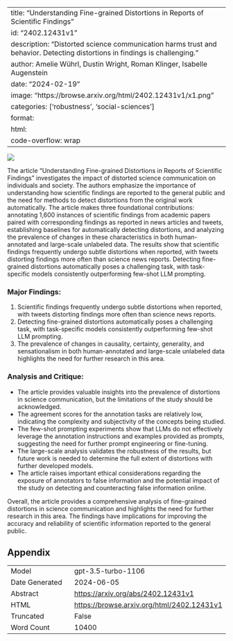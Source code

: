 
---
title: "Understanding Fine-grained Distortions in Reports of Scientific Findings"
id: "2402.12431v1"
description: "Distorted science communication harms trust and behavior. Detecting distortions in findings is challenging."
author: Amelie Wührl, Dustin Wright, Roman Klinger, Isabelle Augenstein
date: "2024-02-19"
image: "https://browse.arxiv.org/html/2402.12431v1/x1.png"
categories: ['robustness', 'social-sciences']
format:
  html:
    code-overflow: wrap
---

![](https://browse.arxiv.org/html/2402.12431v1/x1.png)

The article "Understanding Fine-grained Distortions in Reports of Scientific Findings" investigates the impact of distorted science communication on individuals and society. The authors emphasize the importance of understanding how scientific findings are reported to the general public and the need for methods to detect distortions from the original work automatically. The article makes three foundational contributions: annotating 1,600 instances of scientific findings from academic papers paired with corresponding findings as reported in news articles and tweets, establishing baselines for automatically detecting distortions, and analyzing the prevalence of changes in these characteristics in both human-annotated and large-scale unlabeled data. The results show that scientific findings frequently undergo subtle distortions when reported, with tweets distorting findings more often than science news reports. Detecting fine-grained distortions automatically poses a challenging task, with task-specific models consistently outperforming few-shot LLM prompting.

### Major Findings:
1. Scientific findings frequently undergo subtle distortions when reported, with tweets distorting findings more often than science news reports.
2. Detecting fine-grained distortions automatically poses a challenging task, with task-specific models consistently outperforming few-shot LLM prompting.
3. The prevalence of changes in causality, certainty, generality, and sensationalism in both human-annotated and large-scale unlabeled data highlights the need for further research in this area.

### Analysis and Critique:
- The article provides valuable insights into the prevalence of distortions in science communication, but the limitations of the study should be acknowledged.
- The agreement scores for the annotation tasks are relatively low, indicating the complexity and subjectivity of the concepts being studied.
- The few-shot prompting experiments show that LLMs do not effectively leverage the annotation instructions and examples provided as prompts, suggesting the need for further prompt engineering or fine-tuning.
- The large-scale analysis validates the robustness of the results, but future work is needed to determine the full extent of distortions with further developed models.
- The article raises important ethical considerations regarding the exposure of annotators to false information and the potential impact of the study on detecting and counteracting false information online.

Overall, the article provides a comprehensive analysis of fine-grained distortions in science communication and highlights the need for further research in this area. The findings have implications for improving the accuracy and reliability of scientific information reported to the general public.

## Appendix

|          |          |
|----------|----------|
| Model     | gpt-3.5-turbo-1106       |
| Date Generated     | 2024-06-05       |
| Abstract | [https://arxiv.org/abs/2402.12431v1](https://arxiv.org/abs/2402.12431v1)        |
| HTML     | [https://browse.arxiv.org/html/2402.12431v1](https://browse.arxiv.org/html/2402.12431v1)       |
| Truncated       | False       |
| Word Count       | 10400       |